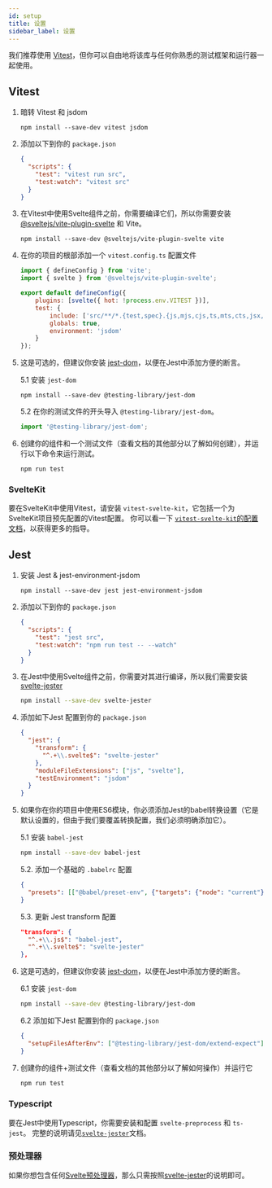 ```yaml
---
id: setup
title: 设置
sidebar_label: 设置
---
```


我们推荐使用 [Vitest](https://vitest.dev/)，但你可以自由地将该库与任何你熟悉的测试框架和运行器一起使用。

## Vitest
1.  暗转 Vitest 和 jsdom

    ```
    npm install --save-dev vitest jsdom
    ```

2.  添加以下到你的 `package.json`

    ```json
    {
      "scripts": {
        "test": "vitest run src",
        "test:watch": "vitest src"
      }
    }
    ```

3.  在Vitest中使用Svelte组件之前，你需要编译它们，所以你需要安装 [@sveltejs/vite-plugin-svelte](https://github.com/sveltejs/vite-plugin-svelte) 和 Vite。

    ```
    npm install --save-dev @sveltejs/vite-plugin-svelte vite
    ```

4.  在你的项目的根部添加一个 `vitest.config.ts` 配置文件

    ```js
    import { defineConfig } from 'vite';
    import { svelte } from '@sveltejs/vite-plugin-svelte';

    export default defineConfig({
        plugins: [svelte({ hot: !process.env.VITEST })],
        test: {
            include: ['src/**/*.{test,spec}.{js,mjs,cjs,ts,mts,cts,jsx,tsx}'],
            globals: true,
            environment: 'jsdom'
        }
    });

    ```

5.  这是可选的，但建议你安装 [jest-dom](https://github.com/testing-library/jest-dom)，以便在Jest中添加方便的断言。

    5.1 安装 `jest-dom`

    ```
    npm install --save-dev @testing-library/jest-dom
    ```

    5.2 在你的测试文件的开头导入 `@testing-library/jest-dom`。

    ```js
    import '@testing-library/jest-dom';
    ```

6.  创建你的组件和一个测试文件（查看文档的其他部分以了解如何创建），并运行以下命令来运行测试。

    ```
    npm run test
    ```  
### SvelteKit

要在SvelteKit中使用Vitest，请安装 `vitest-svelte-kit`，它包括一个为SvelteKit项目预先配置的Vitest配置。
你可以看一下 [`vitest-svelte-kit`的配置文档](https://github.com/nickbreaton/vitest-svelte-kit/tree/master/packages/vitest-svelte-kit#configuring)，以获得更多的指导。

## Jest

1.  安装 Jest & jest-environment-jsdom

    ```
    npm install --save-dev jest jest-environment-jsdom
    ```

2.  添加以下到你的 `package.json`

    ```json
    {
      "scripts": {
        "test": "jest src",
        "test:watch": "npm run test -- --watch"
      }
    }
    ```

3.  在Jest中使用Svelte组件之前，你需要对其进行编译，所以我们需要安装 [svelte-jester](https://github.com/mihar-22/svelte-jester)

    ```bash npm2yarn
    npm install --save-dev svelte-jester
    ```

4.  添加如下Jest 配置到你的 `package.json`

    ```json
    {
      "jest": {
        "transform": {
          "^.+\\.svelte$": "svelte-jester"
        },
        "moduleFileExtensions": ["js", "svelte"],
        "testEnvironment": "jsdom"
      }
    }
    ```

5.  如果你在你的项目中使用ES6模块，你必须添加Jest的babel转换设置（它是默认设置的，但由于我们要覆盖转换配置，我们必须明确添加它）。

    5.1 安装 `babel-jest`

    ```bash npm2yarn
    npm install --save-dev babel-jest
    ```

    5.2. 添加一个基础的 `.babelrc` 配置

    ```json
    {
      "presets": [["@babel/preset-env", {"targets": {"node": "current"}}]]
    }
    ```

    5.3. 更新 Jest transform 配置

    ```json
    "transform": {
      "^.+\\.js$": "babel-jest",
      "^.+\\.svelte$": "svelte-jester"
    },
    ```

6.  这是可选的，但建议你安装 [jest-dom](https://github.com/testing-library/jest-dom)，以便在Jest中添加方便的断言。

    6.1 安装 `jest-dom`

    ```bash npm2yarn
    npm install --save-dev @testing-library/jest-dom
    ```

    6.2 添加如下Jest 配置到你的 `package.json`

    ```json
    {
      "setupFilesAfterEnv": ["@testing-library/jest-dom/extend-expect"]
    }
    ```

7.  创建你的组件+测试文件（查看文档的其他部分以了解如何操作）并运行它

    ```bash npm2yarn
    npm run test
    ```

### Typescript

要在Jest中使用Typescript，你需要安装和配置 `svelte-preprocess` 和 `ts-jest`。
完整的说明请见[`svelte-jester`](https://github.com/mihar-22/svelte-jester#typescript)文档。

### 预处理器

如果你想包含任何[Svelte预处理器](https://github.com/sveltejs/svelte-preprocess)，那么只需按照[svelte-jester](https://github.com/mihar-22/svelte-jester#babel)的说明即可。
